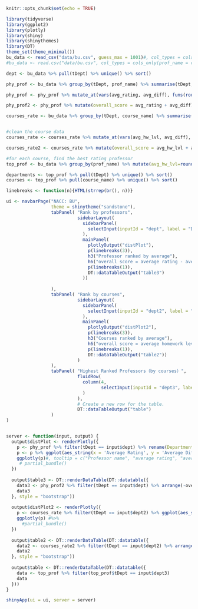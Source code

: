 
```r
knitr::opts_chunk$set(echo = TRUE)
```


```r
library(tidyverse)
library(ggplot2)
library(plotly)
library(shiny)
library(shinythemes)
library(DT)
theme_set(theme_minimal())
bu_data <- read_csv("data/bu.csv", guess_max = 1001)#, col_types = cols(level_difficulty = col_integer()))
#bu_data <- read.csv("data/bu.csv", col_types = cols_only(prof_name = col_character(), school = col_character(), course_name = col_character(), rate_prof = col_double(), level_difficulty = col_double(), take_again = col_character(), attendence = col_character(), comments = col_character(), hw_level = col_integer()))
```

```r
dept <- bu_data %>% pull(tDept) %>% unique() %>% sort()
```

```r
phy_prof <- bu_data %>% group_by(tDept, prof_name) %>% summarise(tDept, avg_rating=mean(rate_prof), avg_diff = mean(level_difficulty)) %>% unique()

phy_prof <- phy_prof %>% mutate_at(vars(avg_rating, avg_diff), funs(round(., 2)))

phy_prof2 <- phy_prof %>% mutate(overall_score = avg_rating + avg_diff) 

courses_rate <- bu_data %>% group_by(tDept, course_name) %>% summarise(course_name, avg_hw_lvl=mean(hw_level), avg_diff = mean(level_difficulty)) %>% unique()


#clean the course data
courses_rate <- courses_rate %>% mutate_at(vars(avg_hw_lvl, avg_diff), funs(round(., 2))) %>% filter(!is.na(avg_hw_lvl) & !is.na(avg_diff)) %>% filter(str_length(course_name) == 5)

courses_rate2 <- courses_rate %>% mutate(overall_score = avg_hw_lvl + avg_diff) 
```

```r
#for each course, find the best rating professor
top_prof <- bu_data %>% group_by(prof_name) %>% mutate(avg_hw_lvl=round(mean(hw_level), digits = 2)) %>% ungroup() %>% filter(str_length(course_name) == 5) %>% summarise(prof_name, course_name, rate_prof, tDept, avg_hw_lvl) %>% group_by(course_name) %>% mutate(rank = dense_rank(desc(rate_prof))) %>% filter(rank == 1) %>% ungroup() %>% arrange(tDept) %>% summarise(prof_name, course_name, rate_prof, tDept, avg_hw_lvl) %>% unique()

departments <- top_prof %>% pull(tDept) %>% unique() %>% sort()
courses <- top_prof %>% pull(course_name) %>% unique() %>% sort()
```


```r

linebreaks <- function(n){HTML(strrep(br(), n))}

ui <- navbarPage("NACC: BU",
                 theme = shinytheme("sandstone"),
                 tabPanel( "Rank by professors",
                           sidebarLayout(
                             sidebarPanel(
                               selectInput(inputId = "dept", label = "Department", choices = dept, multiple = FALSE, selected = "Accounting department")
                             ),
                             mainPanel(
                               plotlyOutput("distPlot"),
                               p(linebreaks(3)),
                               h3("Professor ranked by average"),
                               h6("overall score = average rating - average difficulty level, arranged in decreasing order"),
                               p(linebreaks(1)),
                               DT::dataTableOutput("table3")
                             ))
                           
                 ),
                 tabPanel( "Rank by courses",
                           sidebarLayout(
                             sidebarPanel(
                               selectInput(inputId = "dept2", label = "Department", choices = dept, multiple = FALSE, selected = "Accounting department")
                             ),
                             mainPanel(
                               plotlyOutput("distPlot2"),
                               p(linebreaks(3)),
                               h3("Courses ranked by average"),
                               h6("overall score = average homework level + average difficulty level, arranged in increasing order"),
                               p(linebreaks(1)),
                               DT::dataTableOutput("table2"))
                           )
                 ),
                 tabPanel( "Highest Ranked Professors（by courses）",
                           fluidRow(
                             column(4,
                                    selectInput(inputId = "dept3", label = "Department", choices = dept, multiple = FALSE, selected = "Accounting department")
                             )
                           ),
                           # Create a new row for the table.
                           DT::dataTableOutput("table")
                 )
)


server <- function(input, output) {
  output$distPlot <- renderPlotly({
    p <- phy_prof %>% filter(tDept == input$dept) %>% rename(Department = tDept, 'Professor Name' = prof_name, 'Average Rating' = avg_rating, 'Average Difficulty' = avg_diff)
    p <- p %>% ggplot(aes_string(x = 'Average Rating', y = 'Average Difficulty', color = 'Professor Name')) + geom_point() + xlab("Average Rating") + ylab("Average Difficulty")  + labs(color='Professor')  + theme(legend.position='none', axis.text = element_text(family = "Roboto"), axis.title = element_text(family = "Roboto"))
    ggplotly(p)#, tooltip = c("Professor name", "average rating", "average difficulty")) #%>% 
     # partial_bundle()
  })
  
  output$table3 <- DT::renderDataTable(DT::datatable({
    data3 <- phy_prof2 %>% filter(tDept == input$dept) %>% arrange(-overall_score) %>% rename(Department = tDept, 'Professor Name' = prof_name, 'Average Rating' = avg_rating, 'Average Difficulty' = avg_diff, 'Overall Score' = overall_score)
    data3 
  }, style = "bootstrap"))
  
  output$distPlot2 <- renderPlotly({
    p <- courses_rate %>% filter(tDept == input$dept2) %>% ggplot(aes_string(x = "avg_hw_lvl", y = "avg_diff", color = "course_name")) + geom_point() + xlab("Average Homework Level") + ylab("Average Difficulty")  + labs(color='courses') + theme(legend.position='none', axis.text = element_text(family = "Roboto"), axis.title = element_text(family = "Roboto"))
    ggplotly(p) #%>% 
      #partial_bundle()
  })
  
  output$table2 <- DT::renderDataTable(DT::datatable({
    data2 <- courses_rate2 %>% filter(tDept == input$dept2) %>% arrange(overall_score) %>% rename(Department = tDept, 'Course' = course_name, 'Average HW Level' = avg_hw_lvl, 'Average Difficulty' = avg_diff, 'Overall Score' = overall_score)
    data2 
  }, style = "bootstrap"))
  
  output$table <- DT::renderDataTable(DT::datatable({
    data <- top_prof %>% filter(top_prof$tDept == input$dept3)
    data
  }))
}

shinyApp(ui = ui, server = server)
```


